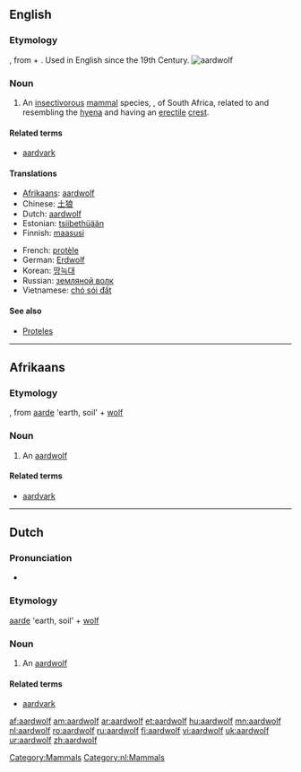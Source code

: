 {{wikisource1911Enc|Aard-wolf}}
==English==
{{wikipedia}}

===Etymology===
{{etyl|af}}, from {{etyl|nl}} {{term|aarde||earth, soil}} + {{term|wolf||wolf}}. Used in English since the 19th Century.
[[Image:Aardwolf.png|thumb|aardwolf]]

===Noun===
{{en-noun|aardwolves}}

# An [[insectivorous]] [[mammal]] species, {{i|[[Proteles cristatus]]}}, of South Africa, related to and resembling the [[hyena]] and having an [[erectile]] [[crest]].

====Related terms====
* [[aardvark]]

====Translations====
{{trans-top|''Proteles cristatus''}}
* [[Afrikaans]]: [[#Afrikaans|aardwolf]] {{m}}
* Chinese: [[土狼]]
* Dutch: [[#Dutch|aardwolf]] {{m}}
* Estonian: [[tsiibethüään]]
* Finnish: [[maasusi]]
{{trans-mid}}
* French: [[protèle]] {{m}}
* German: [[Erdwolf]]
* Korean: [[땅늑대]]
* Russian: [[земляной волк]]
* Vietnamese: [[chó sói đất]]
{{trans-bottom}}

====See also====
* [[Proteles]]

[[Category:Mammals]]

----

==Afrikaans==

===Etymology===
{{etyl|nl}}, from [[aarde]] 'earth, soil' + [[wolf]]

===Noun===
 {{m}}
{{infl|af|noun}}
# An [[#English|aardwolf]]

====Related terms====
* [[aardvark]]

----

==Dutch==

===Pronunciation===
* {{audio|Nl-aardwolf.ogg|audio}}

===Etymology===
[[aarde]] 'earth, soil' + [[wolf]]

===Noun===
{{nl-noun|g=m|aardwolven|aardwolfje|g=m}}

# An [[#English|aardwolf]]

====Related terms====
* [[aardvark]] {{n}}

[[Category:nl:Mammals]]

[[af:aardwolf]]
[[am:aardwolf]]
[[ar:aardwolf]]
[[et:aardwolf]]
[[hu:aardwolf]]
[[mn:aardwolf]]
[[nl:aardwolf]]
[[ro:aardwolf]]
[[ru:aardwolf]]
[[fi:aardwolf]]
[[vi:aardwolf]]
[[uk:aardwolf]]
[[ur:aardwolf]]
[[zh:aardwolf]]